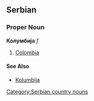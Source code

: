 ==Serbian==
===Proper Noun===
'''Колумбија''' ''f''
#[[Colombia]]
====See Also====
*[[Kolumbija]]
[[Category:Serbian country nouns]]